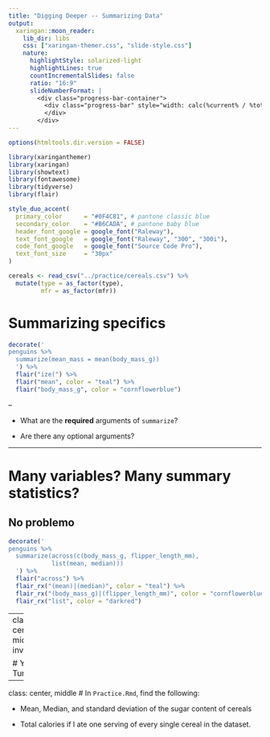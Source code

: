 ```yaml
---
title: "Digging Deeper -- Summarizing Data"
output:
  xaringan::moon_reader:
    lib_dir: libs
    css: ["xaringan-themer.css", "slide-style.css"]
    nature:
      highlightStyle: solarized-light
      highlightLines: true
      countIncrementalSlides: false
      ratio: "16:9"
      slideNumberFormat: |
        <div class="progress-bar-container">
          <div class="progress-bar" style="width: calc(%current% / %total% * 100%);">
          </div>
        </div>
---
```


```r
options(htmltools.dir.version = FALSE)
```

```r
library(xaringanthemer)
library(xaringan)
library(showtext)
library(fontawesome)
library(tidyverse)
library(flair)

style_duo_accent(
  primary_color      = "#0F4C81", # pantone classic blue
  secondary_color    = "#B6CADA", # pantone baby blue
  header_font_google = google_font("Raleway"),
  text_font_google   = google_font("Raleway", "300", "300i"),
  code_font_google   = google_font("Source Code Pro"),
  text_font_size     = "30px"
)
```

```r
cereals <- read_csv("../practice/cereals.csv") %>% 
  mutate(type = as_factor(type), 
         mfr = as_factor(mfr))
```


# Summarizing specifics

```r
decorate('
penguins %>%
  summarize(mean_mass = mean(body_mass_g))
  ') %>% 
  flair("ize(") %>% 
  flair("mean", color = "teal") %>%
  flair("body_mass_g", color = "cornflowerblue")
```

--

* What are the **required** arguments of `summarize`?  

* Are there any optional arguments?

---

# Many variables?  Many summary statistics?
## No problemo

```r
decorate('
penguins %>%
  summarize(across(c(body_mass_g, flipper_length_mm),
            list(mean, median)))
  ') %>% 
  flair("across") %>%
  flair_rx("(mean)|(median)", color = "teal") %>%
  flair_rx("(body_mass_g)|(flipper_length_mm)", color = "cornflowerblue") %>%
  flair_rx("list", color = "darkred")
```
---
class: center, middle, inverse

# Your Turn!

---
class: center, middle
# In `Practice.Rmd`, find the following:

* Mean, Median, and standard deviation of the sugar content of cereals

* Total calories if I ate one serving of every single cereal in the dataset.
